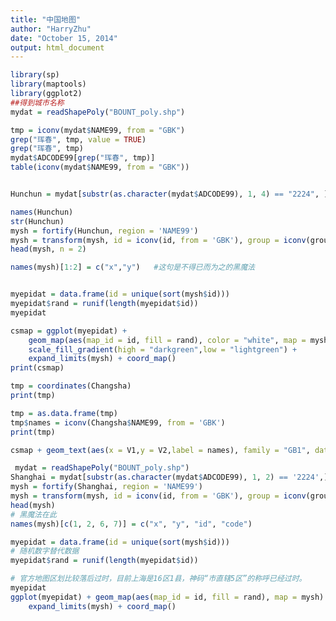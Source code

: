```yaml
---
title: "中国地图"
author: "HarryZhu"
date: "October 15, 2014"
output: html_document
---
```

```r
library(sp)
library(maptools)
library(ggplot2)
##得到城市名称
mydat = readShapePoly("BOUNT_poly.shp")

tmp = iconv(mydat$NAME99, from = "GBK")
grep("珲春", tmp, value = TRUE)
grep("珲春", tmp)
mydat$ADCODE99[grep("珲春", tmp)]
table(iconv(mydat$NAME99, from = "GBK"))


Hunchun = mydat[substr(as.character(mydat$ADCODE99), 1, 4) == "2224", ]

names(Hunchun)
str(Hunchun)
mysh = fortify(Hunchun, region = 'NAME99')
mysh = transform(mysh, id = iconv(id, from = 'GBK'), group = iconv(group, from = 'GBK'))
head(mysh, n = 2)

names(mysh)[1:2] = c("x","y")   #这句是不得已而为之的黑魔法


myepidat = data.frame(id = unique(sort(mysh$id)))
myepidat$rand = runif(length(myepidat$id))
myepidat

csmap = ggplot(myepidat) +
    geom_map(aes(map_id = id, fill = rand), color = "white", map = mysh) +
    scale_fill_gradient(high = "darkgreen",low = "lightgreen") +
    expand_limits(mysh) + coord_map()
print(csmap)

tmp = coordinates(Changsha)
print(tmp)

tmp = as.data.frame(tmp)
tmp$names = iconv(Changsha$NAME99, from = 'GBK')
print(tmp)

csmap + geom_text(aes(x = V1,y = V2,label = names), family = "GB1", data = tmp)
```

```r
 mydat = readShapePoly("BOUNT_poly.shp")
Shanghai = mydat[substr(as.character(mydat$ADCODE99), 1, 2) == '2224',]
mysh = fortify(Shanghai, region = 'NAME99')
mysh = transform(mysh, id = iconv(id, from = 'GBK'), group = iconv(group, from = 'GBK'))
head(mysh)
# 黑魔法在此
names(mysh)[c(1, 2, 6, 7)] = c("x", "y", "id", "code")

myepidat = data.frame(id = unique(sort(mysh$id)))
# 随机数字替代数据
myepidat$rand = runif(length(myepidat$id))

# 官方地图区划比较落后过时，目前上海是16区1县，神码“市直辖5区”的称呼已经过时。
myepidat
ggplot(myepidat) + geom_map(aes(map_id = id, fill = rand), map = mysh) +
    expand_limits(mysh) + coord_map()
```

